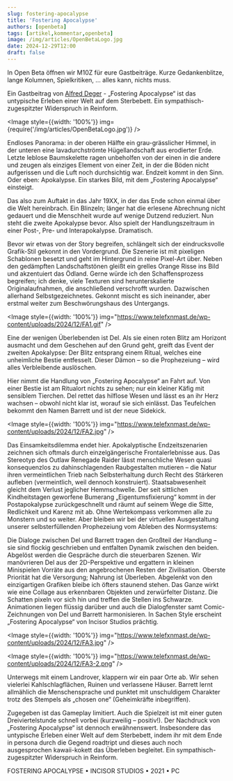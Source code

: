 ```yaml
---
slug: fostering-apocalypse
title: 'Fostering Apocalypse'
authors: [openbeta]
tags: [artikel,kommentar,openbeta]
image: /img/articles/OpenBetaLogo.jpg
date: 2024-12-29T12:00
draft: false
---
```





In Open Beta öffnen wir M10Z für eure Gastbeiträge. Kurze Gedankenblitze, lange Kolumnen, Spielkritiken, … alles kann, nichts muss.

Ein Gastbeitrag von [Alfrеd Dеgеr](https://www.telefxnmast.de/fostering-apocalypse/) - „Fostering Apocalypse“ ist das untypische Erleben einer Welt auf dem Sterbebett. Ein sympathisch-zugespitzter Widerspruch in Reinform.

<Image style={{width: '100%'}} img={require('/img/articles/OpenBetaLogo.jpg')} />

<!--truncate-->

Endloses Panorama: in der oberen Hälfte ein grau-grässlicher Himmel, in der unteren eine lavadurchströmte Hügellandschaft aus erodierter Erde. Letzte leblose Baumskelette ragen unbeholfen von der einen in die andere und zeugen als einziges Element von einer Zeit, in der die Böden nicht aufgerissen und die Luft noch durchsichtig war. Endzeit kommt in den Sinn. Oder eben: Apokalypse. Ein starkes Bild, mit dem „Fostering Apocalypse“ einsteigt.

Das also zum Auftakt in das Jahr 19XX, in der das Ende schon einmal über die Welt hereinbrach. Ein Blinzeln; länger hat die erlesene Abrechnung nicht gedauert und die Menschheit wurde auf wenige Dutzend reduziert. Nun steht die zweite Apokalypse bevor. Also spielt der Handlungszeitraum in einer Post-, Pre- und Interapokalypse. Dramatisch.

Bevor wir etwas von der Story begreifen, schlängelt sich der eindrucksvolle Grafik-Stil gekonnt in den Vordergrund. Die Szenerie ist mit pixeligen Schablonen besetzt und geht im Hintergrund in reine Pixel-Art über. Neben den gedämpften Landschaftstönen gleißt ein grelles Orange Risse ins Bild und akzentuiert das Ödland. Gerne würde ich den Schaffensprozess begreifen; ich denke, viele Texturen sind herunterskalierte Originalaufnahmen, die anschließend verschrofft wurden. Dazwischen allerhand Selbstgezeichnetes. Gekonnt mischt es sich ineinander, aber erstmal weiter zum Beschwörungshaus des Untergangs.

<Image style={{width: '100%'}} img="https://www.telefxnmast.de/wp-content/uploads/2024/12/FA1.gif" />

Eine der wenigen Überlebenden ist Del. Als sie einen roten Blitz am Horizont ausmacht und dem Geschehen auf den Grund geht, greift das Event der zweiten Apokalypse: Der Blitz entsprang einem Ritual, welches eine unheimliche Bestie entfesselt. Dieser Dämon – so die Prophezeiung – wird alles Verbleibende auslöschen.

Hier nimmt die Handlung von „Fostering Apocalypse“ an Fahrt auf. Von einer Bestie ist am Ritualort nichts zu sehen; nur ein kleiner Käfig mit sensiblem Tierchen. Del rettet das hilflose Wesen und lässt es an ihr Herz wachsen – obwohl nicht klar ist, worauf sie sich einlässt. Das Teufelchen bekommt den Namen Barrett und ist der neue Sidekick.

<Image style={{width: '100%'}} img="https://www.telefxnmast.de/wp-content/uploads/2024/12/FA2.jpg" />

Das Einsamkeitsdilemma endet hier. Apokalyptische Endzeitszenarien zeichnen sich oftmals durch einzelgängerische Frontalerlebnisse aus. Das Stereotyp des Outlaw Renegade Raider lässt menschliche Wesen quasi konsequenzlos zu dahinschlagenden Raubgestalten mutieren – die Natur ihren vermeintlichen Trieb nach Selbsterhaltung durch Recht des Stärkeren aufleben (vermeintlich, weil dennoch konstruiert). Staatsabwesenheit gleicht dem Verlust jeglicher Hemmschwelle. Der seit sittlichen Kindheitstagen geworfene Bumerang „Eigentumsfixierung“ kommt in der Postapokalypse zurückgeschnellt und räumt auf seinem Wege die Sitte, Redlichkeit und Karenz mit ab. Ohne Wertekompass verkommen alle zu Monstern und so weiter. Aber bleiben wir bei der virtuellen Ausgestaltung unserer selbsterfüllenden Prophezeiung vom Ableben des Normsystems:

Die Dialoge zwischen Del und Barrett tragen den Großteil der Handlung – sie sind flockig geschrieben und entfalten Dynamik zwischen den beiden. Abgelöst werden die Gespräche durch die steuerbaren Szenen. Wir manövrieren Del aus der 2D-Perspektive und ergattern in kleinen Minispielen Vorräte aus den angebrochenen Resten der Zivilisation. Oberste Priorität hat die Versorgung; Nahrung ist Überleben. Abgelenkt von den einzigartigen Grafiken bleibe ich öfters staunend stehen. Das Ganze wirkt wie eine Collage aus erkennbaren Objekten und zerwürfelter Distanz. Die Schatten pixeln vor sich hin und treffen die Stellen ins Schwarze. Animationen liegen flüssig darüber und auch die Dialogfenster samt Comic-Zeichnungen von Del und Barrett harmonisieren. In Sachen Style erscheint „Fostering Apocalypse“ von Incisor Studios prächtig.

<Image style={{width: '100%'}} img="https://www.telefxnmast.de/wp-content/uploads/2024/12/FA3.jpg" />

<Image style={{width: '100%'}} img="https://www.telefxnmast.de/wp-content/uploads/2024/12/FA3-2.png" />

Unterwegs mit einem Landrover, klappern wir ein paar Orte ab. Wir sehen vielerlei Kahlschlagflächen, Ruinen und verlassene Häuser. Barrett lernt allmählich die Menschensprache und punktet mit unschuldigem Charakter trotz des Stempels als „chosen one“ (Geheimkräfte inbegriffen).

Zugegeben ist das Gameplay limitiert. Auch die Spielzeit ist mit einer guten Dreiviertelstunde schnell vorbei (kurzweilig – positiv!). Der Nachdruck von „Fostering Apocalypse“ ist dennoch erwähnenswert. Insbesondere das untypische Erleben einer Welt auf dem Sterbebett, indem ihr mit dem Ende in persona durch die Gegend roadtript und dieses auch noch ausgesprochen kawaii-kokett das Überleben begleitet. Ein sympathisch-zugespitzter Widerspruch in Reinform.

<div className="center" style={{display: 'flex', justifyContent: 'center'}}>
    <Image style={{display: 'block'}} img="https://www.telefxnmast.de/wp-content/uploads/2024/12/FA5.gif" />
</div>

<div style={{textAlign: 'center'}}>
    FOSTERING APOCALYPSE • INCISOR STUDIOS • 2021 • PC
</div>
